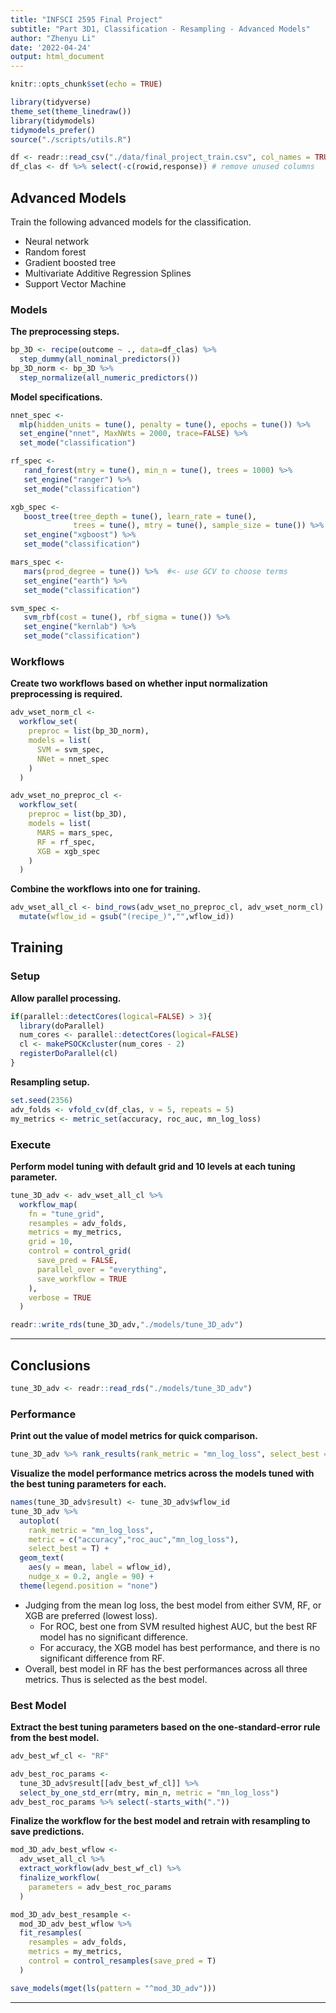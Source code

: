 ```yaml
---
title: "INFSCI 2595 Final Project"
subtitle: "Part 3D1, Classification - Resampling - Advanced Models"
author: "Zhenyu Li"
date: '2022-04-24'
output: html_document
---
```


```r
knitr::opts_chunk$set(echo = TRUE)
```

```r
library(tidyverse)
theme_set(theme_linedraw())
library(tidymodels)
tidymodels_prefer()
source("./scripts/utils.R")
```

```r
df <- readr::read_csv("./data/final_project_train.csv", col_names = TRUE)
df_clas <- df %>% select(-c(rowid,response)) # remove unused columns
```


## Advanced Models

Train the following advanced models for the classification.

- Neural network
- Random forest
- Gradient boosted tree
- Multivariate Additive Regression Splines
- Support Vector Machine

### Models

**The preprocessing steps.**

```r
bp_3D <- recipe(outcome ~ ., data=df_clas) %>% 
  step_dummy(all_nominal_predictors())
bp_3D_norm <- bp_3D %>% 
  step_normalize(all_numeric_predictors())
```

**Model specifications.**
  
```r
nnet_spec <- 
  mlp(hidden_units = tune(), penalty = tune(), epochs = tune()) %>% 
  set_engine("nnet", MaxNWts = 2000, trace=FALSE) %>% 
  set_mode("classification")

rf_spec <- 
   rand_forest(mtry = tune(), min_n = tune(), trees = 1000) %>% 
   set_engine("ranger") %>% 
   set_mode("classification")

xgb_spec <- 
   boost_tree(tree_depth = tune(), learn_rate = tune(), 
              trees = tune(), mtry = tune(), sample_size = tune()) %>% 
   set_engine("xgboost") %>% 
   set_mode("classification")

mars_spec <- 
   mars(prod_degree = tune()) %>%  #<- use GCV to choose terms
   set_engine("earth") %>% 
   set_mode("classification")

svm_spec <- 
   svm_rbf(cost = tune(), rbf_sigma = tune()) %>% 
   set_engine("kernlab") %>% 
   set_mode("classification")
```

### Workflows

**Create two workflows based on whether input normalization preprocessing is required.**  

```r
adv_wset_norm_cl <- 
  workflow_set(
    preproc = list(bp_3D_norm),
    models = list(
      SVM = svm_spec,
      NNet = nnet_spec
    )
  )
```

```r
adv_wset_no_preproc_cl <- 
  workflow_set(
    preproc = list(bp_3D),
    models = list(
      MARS = mars_spec,
      RF = rf_spec,
      XGB = xgb_spec 
    )
  )
```

**Combine the workflows into one for training. **  

```r
adv_wset_all_cl <- bind_rows(adv_wset_no_preproc_cl, adv_wset_norm_cl) %>% 
  mutate(wflow_id = gsub("(recipe_)","",wflow_id))
```

## Training

### Setup

**Allow parallel processing.**  

```r
if(parallel::detectCores(logical=FALSE) > 3){
  library(doParallel)
  num_cores <- parallel::detectCores(logical=FALSE)
  cl <- makePSOCKcluster(num_cores - 2)
  registerDoParallel(cl)
}
```

**Resampling setup.**

```r
set.seed(2356)
adv_folds <- vfold_cv(df_clas, v = 5, repeats = 5)
my_metrics <- metric_set(accuracy, roc_auc, mn_log_loss)
```

### Execute

**Perform model tuning with default grid and 10 levels at each tuning parameter.**  

```r
tune_3D_adv <- adv_wset_all_cl %>% 
  workflow_map(
    fn = "tune_grid",
    resamples = adv_folds,
    metrics = my_metrics,
    grid = 10,
    control = control_grid(
      save_pred = FALSE,
      parallel_over = "everything",
      save_workflow = TRUE
    ),
    verbose = TRUE
  )
```

```r
readr::write_rds(tune_3D_adv,"./models/tune_3D_adv")
```

----

## Conclusions

```r
tune_3D_adv <- readr::read_rds("./models/tune_3D_adv")
```

### Performance

**Print out the value of model metrics for quick comparison. **  

```r
tune_3D_adv %>% rank_results(rank_metric = "mn_log_loss", select_best = T)
```

**Visualize the model performance metrics across the models tuned with the best tuning parameters for each.**  

```r
names(tune_3D_adv$result) <- tune_3D_adv$wflow_id
tune_3D_adv %>% 
  autoplot( 
    rank_metric = "mn_log_loss",
    metric = c("accuracy","roc_auc","mn_log_loss"),
    select_best = T) + 
  geom_text(
    aes(y = mean, label = wflow_id), 
    nudge_x = 0.2, angle = 90) + 
  theme(legend.position = "none")
```

- Judging from the mean log loss, the best model from either SVM, RF, or XGB are preferred (lowest loss). 
  - For ROC, best one from SVM resulted highest AUC, but the best RF model has no significant difference. 
  - For accuracy, the XGB model has best performance, and there is no significant difference from RF. 
- Overall, best model in RF has the best performances across all three metrics. Thus is selected as the best model. 

### Best Model

**Extract the best tuning parameters based on the one-standard-error rule from the best model.**  

```r
adv_best_wf_cl <- "RF"

adv_best_roc_params <- 
  tune_3D_adv$result[[adv_best_wf_cl]] %>% 
  select_by_one_std_err(mtry, min_n, metric = "mn_log_loss")
adv_best_roc_params %>% select(-starts_with("."))
```

**Finalize the workflow for the best model and retrain with resampling to save predictions.** 

```r
mod_3D_adv_best_wflow <- 
  adv_wset_all_cl %>% 
  extract_workflow(adv_best_wf_cl) %>% 
  finalize_workflow(
    parameters = adv_best_roc_params
  )

mod_3D_adv_best_resample <- 
  mod_3D_adv_best_wflow %>% 
  fit_resamples(
    resamples = adv_folds,
    metrics = my_metrics,
    control = control_resamples(save_pred = T)
  )
```


```r
save_models(mget(ls(pattern = "^mod_3D_adv")))
```


----
